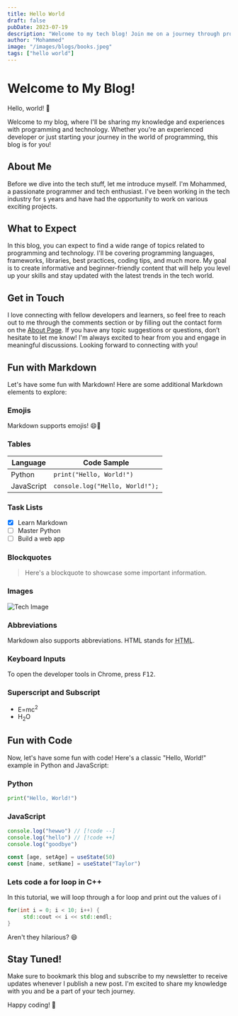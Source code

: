 ```yaml
---
title: Hello World
draft: false
pubDate: 2023-07-19
description: "Welcome to my tech blog! Join me on a journey through programming and technology"
author: "Mohammed"
image: "/images/blogs/books.jpeg"
tags: ["hello world"]
---
```


# Welcome to My Blog!

Hello, world! 👋

Welcome to my blog, where I'll be sharing my knowledge and experiences with
programming and technology. Whether you're an experienced developer or just starting your journey
in the world of programming, this blog is for you!

## About Me

Before we dive into the tech stuff, let me introduce myself. I'm Mohammed,
a passionate programmer and tech enthusiast. I've been working in the tech industry for `$`
years and have had the opportunity to work on various exciting projects.

## What to Expect

In this blog, you can expect to find a wide range of topics related to programming and technology.
I'll be covering programming languages, frameworks, libraries, best practices, coding tips,
and much more. My goal is to create informative and beginner-friendly content that will help
you level up your skills and stay updated with the latest trends in the tech world.

## Get in Touch

I love connecting with fellow developers and learners, so feel free to reach out to me through
the comments section or by filling out the contact form on the [About Page](/about#contact).
If you have any topic suggestions or questions, don’t hesitate to let me know! I'm always excited
to hear from you and engage in meaningful discussions. Looking forward to connecting with you!

## Fun with Markdown

Let's have some fun with Markdown! Here are some additional Markdown elements to explore:

### Emojis

Markdown supports emojis! 😄🚀

### Tables

| Language   | Code Sample                     |
| ---------- | ------------------------------- |
| Python     | `print("Hello, World!")`        |
| JavaScript | `console.log("Hello, World!");` |

### Task Lists

-   [x] Learn Markdown
-   [ ] Master Python
-   [ ] Build a web app

### Blockquotes

> Here's a blockquote to showcase some important information.

### Images

![Tech Image](/images/blogs/trafic.jpg)

### Abbreviations

Markdown also supports abbreviations. HTML stands for <abbr title="Hypertext Markup Language">HTML</abbr>.

### Keyboard Inputs

To open the developer tools in Chrome, press <kbd>F12</kbd>.

### Superscript and Subscript

-   E=mc<sup>2</sup>
-   H<sub>2</sub>O

## Fun with Code

Now, let's have some fun with code! Here's a classic "Hello, World!" example in Python and JavaScript:

### Python

```python title="main.py"
print("Hello, World!")
```

### JavaScript

```js title="hello.js" showLineNumbers{5}
console.log("hewwo") // [!code --]
console.log("hello") // [!code ++]
console.log("goodbye")
```

```js title="App.js" /age/#v /name/#v /setAge/#s /setName/#s /50/#i /"Taylor"/#i
const [age, setAge] = useState(50)
const [name, setName] = useState("Taylor")
```

### Lets code a for loop in C++

In this tutorial, we will loop through a for loop and print out the values of i

```cpp title="loop.cpp"
for(int i = 0; i < 10; i++) {
     std::cout << i << std::endl;
}
```

Aren't they hilarious? 😄

## Stay Tuned!

Make sure to bookmark this blog and subscribe to my newsletter to receive updates whenever I
publish a new post. I'm excited to share my knowledge with you and be a part of your tech journey.

Happy coding! 🚀
